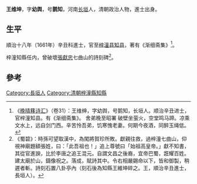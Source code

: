 '''王维坤'''，字'''幼舆'''，号'''鹅知'''，河南[[长垣|长垣]]人，清朝政治人物，進士出身。

== 生平 ==
順治十八年（1661年）辛丑科進士，官至[[梓潼县|梓潼县]][[知县|知县]]，著有《渐细斋集》<ref>《[[晚晴簃诗汇|晚晴簃诗汇]]》（卷31）：王维绅，字幼舆，号鹅知，长垣人。顺治辛丑进士，官梓潼知县。有《渐细斋集》。 舍弟晚至昭署 破壁坐萤火，空堂鸣马蹄。凉乘文水上，远自剑门西。辛苦怜吾弟，饥寒愧老妻。何期今夜酒，同醉玉绳低。</ref>。

梓潼知縣任内，曾破壞[[張獻忠|張獻忠]]七曲山的詩刻碑<ref>《蜀碧》：時孫可望取漢中，為闖將賀珍所敗。獻親往救，過梓潼七曲山，仰視神廟題額張姓，曰：「此吾祖也！」追上尊號曰「始祖高皇帝。」獻不知書，其從官進諛，比於李唐之追王混元。自謂文昌之後裔，宜帝巴蜀，誑耀百姓。建太廟於山，鑄像祝之。落成，賦詩其中。令右相嚴錫命以下，皆和御製，稍遲者斬。詩刻石置八卦亭內（刻石後為知縣王維坤碎之。王，順治辛丑進士，長垣人）。</ref>。

==參考==
{{reflist}}

{{順治十八年辛丑科殿試金榜}}

{{Authority control}}

{{DEFAULTSORT:Wang王}}
[[Category:長垣人|Category:長垣人]]
[[Category:清朝梓潼縣知縣|Category:清朝梓潼縣知縣]]


{{清朝人物小作品}}